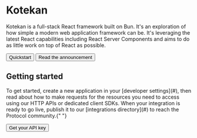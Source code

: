 

# Kotekan

Kotekan is a full-stack React framework built on Bun. It's an
exploration of how simple a modern web application framework can be.
It's leveraging the latest React capabilities including React Server
Components and aims to do as little work on top of React as possible.


<div className="not-prose mb-16 mt-6 flex gap-3">
<Button href="/docs/quickstart" arrow="right">
Quickstart
</Button>
<Button href="/blog/introducing-kotekan" variant="outline">
Read the announcement
</Button>
</div>

## Getting started

<p className="lead">
To get started, create a new application in your [developer
settings](#), then read about how to make requests for the resources you
need to access using our HTTP APIs or dedicated client SDKs. When your
integration is ready to go live, publish it to our [integrations
directory](#) to reach the Protocol community.{" "}
</p>

<div className="not-prose">
<Button href="/sdks" variant="text" arrow="right">
Get your API key
</Button>
</div>

<Guides />

<Resources />

